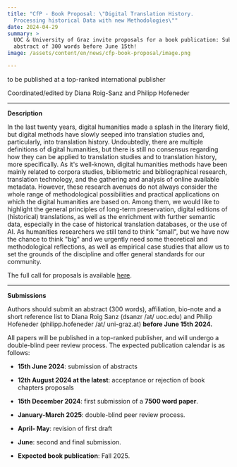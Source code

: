 ```yaml
---
title: "CfP - Book Proposal: \"Digital Translation History.
  Processing historical Data with new Methodologies\""
date: 2024-04-29
summary: >
  UOC & University of Graz invite proposals for a book publication: Submit your
  abstract of 300 words before June 15th!
image: /assets/content/en/news/cfp-book-proposal/image.png

---
```


to be published at a top-ranked international publisher

Coordinated/edited by Diana Roig-Sanz and Philipp Hofeneder

***

**Description**

In the last twenty years, digital humanities made a splash in the literary field, but digital methods have slowly seeped into translation studies and, particularly, into translation history. Undoubtedly, there are multiple definitions of digital humanities, but there is still no consensus regarding how they can be applied to translation studies and to translation history, more specifically. As it's well-known, digital humanities methods have been mainly related to corpora studies, bibliometric and bibliographical research, translation technology, and the gathering and analysis of online available metadata. However, these research avenues do not always consider the whole range of methodological possibilities and practical applications on which the digital humanities are based on. Among them, we would like to highlight the general principles of long-term preservation, digital editions of (historical) translations, as well as the enrichment with further semantic data, especially in the case of historical translation databases, or the use of AI. As humanities researchers we still tend to think "small", but we have now the chance to think "big" and we urgently need some theoretical and methodological reflections, as well as empirical case studies that allow us to set the grounds of the discipline and offer general standards for our community.

The full call for proposals is available [here](/assets/content/en/news/cfp-book-proposal/book-proposal-digital-translation-history-1-1.pdf).

***

**Submissions**

Authors should submit an abstract (300 words), affiliation, bio-note and a short reference list to Diana Roig Sanz (dsanzr /at/ uoc.edu) and Philip Hofeneder (philipp.hofeneder /at/ uni-graz.at) **before June 15th 2024.**

All papers will be published in a top-ranked publisher, and will undergo a double-blind peer review process. The expected publication calendar is as follows:

* **15th June 2024**: submission of abstracts

- **12th August 2024 at the latest**: acceptance or rejection of book chapters proposals

* **15th December 2024**: first submission of a **7500 word paper**.

- **January-March 2025**: double-blind peer review process.

* **April- May**: revision of first draft

- **June**: second and final submission.

* **Expected book publication**: Fall 2025.
